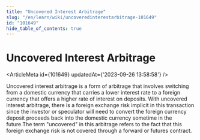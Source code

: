```yaml
---
title: "Uncovered Interest Arbitrage"
slug: "/en/learn/wiki/uncoveredinterestarbitrage-101649"
id: "101649"
hide_table_of_contents: true
---
```



# Uncovered Interest Arbitrage

<ArticleMeta id={101649} updatedAt={'2023-09-26 13:58:58'} />
<div className='border-solid border-b border-t-0 my-4 border-[var(--ifm-color-gray-300)]' />

Uncovered interest arbitrage is a form of arbitrage that involves switching from a domestic currency that carries a lower interest rate to a foreign currency that offers a higher rate of interest on deposits. With uncovered interest arbitrage, there is a foreign exchange risk implicit in this transaction since the investor or speculator will need to convert the foreign currency deposit proceeds back into the domestic currency sometime in the future.The term "uncovered" in this arbitrage refers to the fact that this foreign exchange risk is not covered through a forward or futures contract.
